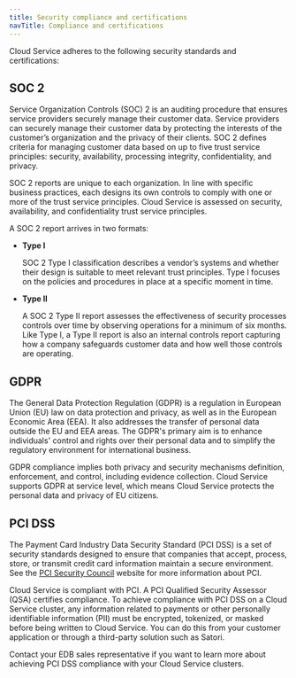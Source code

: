 ```yaml
---
title: Security compliance and certifications
navTitle: Compliance and certifications
---
```


Cloud Service adheres to the following security standards and certifications: 

## SOC 2 

Service Organization Controls (SOC) 2 is an auditing procedure that ensures service providers securely manage their customer data. Service providers can securely manage their customer data by protecting the interests of the customer’s organization and the privacy of their clients. SOC 2 defines criteria for managing customer data based on up to five trust service principles: security, availability, processing integrity, confidentiality, and privacy.  

SOC 2 reports are unique to each organization. In line with specific business practices, each designs its own controls to comply with one or more of the trust service principles. Cloud Service is assessed on security, availability, and confidentiality trust service principles. 

A SOC 2 report arrives in two formats:

- **Type I** 

  SOC 2 Type I classification describes a vendor’s systems and whether their design is suitable to meet relevant trust principles. Type I focuses on the policies and procedures in place at a specific moment in time. 

- **Type II**

  A SOC 2 Type II report assesses the effectiveness of security processes controls over time by observing operations for a minimum of six months. Like Type I, a Type II report is also an internal controls report capturing how a company safeguards customer data and how well those controls are operating.

## GDPR

The General Data Protection Regulation (GDPR) is a regulation in European Union (EU) law on data protection and privacy, as well as in the European Economic Area (EEA). It also addresses the transfer of personal data outside the EU and EEA areas. The GDPR's primary aim is to enhance individuals' control and rights over their personal data and to simplify the regulatory environment for international business.

GDPR compliance implies both privacy and security mechanisms definition, enforcement, and control, including evidence collection. 
Cloud Service supports GDPR at service level, which means Cloud Service protects the personal data and privacy of EU citizens.

## PCI DSS

The Payment Card Industry Data Security Standard (PCI DSS) is a set of security standards designed to ensure that companies that accept, process, store, or transmit credit card information maintain a secure environment. See the [PCI Security Council](https://www.pcisecuritystandards.org/) website for more information about PCI.
 
Cloud Service is compliant with PCI. A PCI Qualified Security Assessor (QSA) certifies compliance. To achieve compliance with PCI DSS on a Cloud Service cluster, any information related to payments or other personally identifiable information (PII) must be encrypted, tokenized, or masked before being written to Cloud Service. You can do this from your customer application or through a third-party solution such as Satori.
 
Contact your EDB sales representative if you want to learn more about achieving PCI DSS compliance with your Cloud Service clusters.
